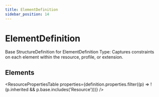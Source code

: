 ```yaml
---
title: ElementDefinition
sidebar_position: 14
---
```



# ElementDefinition

Base <Link to="/docs/api/fhir/resources/structuredefinition">StructureDefinition</Link> for <Link to="/docs/api/fhir/datatypes/elementdefinition">ElementDefinition</Link> Type: Captures constraints on each element within the resource, profile, or extension.

<Tabs queryString="section">
  <TabItem value="schema" label="Schema" default>

## Elements

<ResourcePropertiesTable
  properties={definition.properties.filter((p) => !(p.inherited && p.base.includes('Resource')))}
/>

  </TabItem>

</Tabs>
